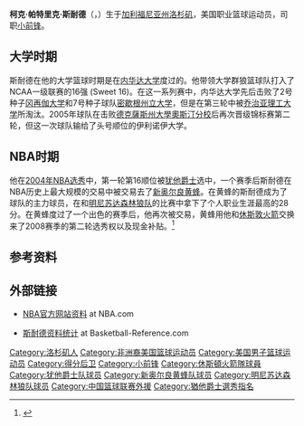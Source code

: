 {{noteTA
|G1=USStates
|1=zh-cn:柯克; zh-tw:寇克; zh-hk:卻;
|2=zh-cn:斯耐德; zh-tw:史奈德; zh-hk:史拉達;
}}
{{infobox NBA Player
| name = 柯克·斯耐德<br />Kirk Snyder
| image = Kirk Snyder 2011-03-26 (3).JPG
| position = [[得分后卫|得分后卫]]/[[小前锋|小前锋]]
| height_ft = 6 | height_in = 6
| weight_lbs = 225
| birth_date = {{birth date and age|1983|6|5}}
| birth_place = {{USA}}[[加利福尼亚州|加利福尼亚州]][[洛杉矶|洛杉矶]]
| nationality = {{USA}}
| college = [[内华达大学|内华达大学]]
| draft_round = 1
| draft_pick = 16
| draft_year = 2004
| draft_team = [[犹他爵士|犹他爵士]]
| team =
| career_start = 2004年
| career_end = 2011年
| former_teams = 
| years1 = {{nbay|2004|full=y}}
| team1 = [[犹他爵士|犹他爵士]]
| years2 = {{nbay|2005|full=y}}
| team2 = [[新奥尔良鹈鹕|新奥尔良/俄克拉荷马城黄蜂]]
| years3 = {{nbay|2006|start}}–{{nbay|2007|end}}
| team3 = [[休斯敦火箭|休斯敦火箭]]
| years4 = {{nbay|2007|end}}
| team4 = [[明尼苏达森林狼|明尼苏达森林狼]]
| years5 = 2008–2009
| team5 = [[浙江稠州金牛篮球俱乐部|浙江万马旋风]]
| awards =
* {{le|西部竞技联盟|Western Athletic Conference|WAC}}年度最佳球员（2004年）
* {{le|西部竞技联盟|Western Athletic Conference|WAC}}最佳阵容第一阵容（2003年、2004年）
| stats_league = NBA
| stat1label = [[得分_(篮球)|得分]]
| stat1value = 1,333（场均6.3分）
| stat2label = [[篮板球|篮板]]
| stat2value = 491（场均2.3个）
| stat3label = [[助攻|助攻]]
| stat3value = 241（场均1.1次）
| bbr = snydeki01
}}
'''柯克·帕特里克·斯耐德'''（{{lang-en|Kirk Patrick Snyder}}，{{bd|1983年|6月5日}}）生于[[加利福尼亚州|加利福尼亚州]][[洛杉矶|洛杉矶]]，美国职业篮球运动员，司职[[小前锋|小前锋]]。

==大学时期==
斯耐德在他的大学篮球时期是在[[内华达大学|内华达大学]]度过的。他带领大学群狼篮球队打入了NCAA一级联赛的16强 (Sweet 16)。在这一系列赛中，内华达大学先后击败了2号种子[[冈再伽大学|冈再伽大学]]和7号种子球队[[密歇根州立大学|密歇根州立大学]]，但是在第三轮中被[[乔治亚理工大学|乔治亚理工大学]]所淘汰。2005年球队在击败[[德克薩斯州大學奧斯汀分校|德克薩斯州大學奧斯汀分校]]后再次晋级锦标赛第二轮，但这一次球队输给了头号顺位的伊利诺伊大学。

==NBA时期==
他在[[2004年NBA选秀|2004年NBA选秀]]中，第一轮第16顺位被[[犹他爵士|犹他爵士]]选中，一个赛季后斯耐德在NBA历史上最大规模的交易中被交易去了[[新奥尔良黄蜂|新奥尔良黄蜂]]。在黄蜂的斯耐德成为了球队的主力球员，在和[[明尼苏达森林狼队|明尼苏达森林狼队]]的比赛中拿下了个人职业生涯最高的28分。在黄蜂度过了一个出色的赛季后，他再次被交易，黄蜂用他和[[休斯敦火箭|休斯敦火箭]]交换来了2008赛季的第二轮选秀权以及现金补贴。<ref>{{Cite web |url=http://www.clutchfans.net/news/1346/kirk_snyder_acquired_from_hornets/ |title=存档副本 |access-date=2007-09-26 |archive-date=2018-11-07 |archive-url=https://web.archive.org/web/20181107103944/http://www.clutchfans.net/news/1346/kirk_snyder_acquired_from_hornets/ |dead-url=no }}</ref>

==参考资料==
{{reflist}}

== 外部链接 ==
* {{en}}[http://www.nba.com/playerfile/kirk_snyder/ NBA官方网站资料] {{Wayback|url=http://www.nba.com/playerfile/kirk_snyder/ |date=20130513170647 }} at NBA.com
* {{en}}[http://www.basketball-reference.com/players/s/snydeki01.html 斯耐德资料统计] {{Wayback|url=http://www.basketball-reference.com/players/s/snydeki01.html |date=20201031033731 }} at Basketball-Reference.com

{{西部运动联盟年度最佳男子篮球运动员}}
{{2004 NBA Draft}}

{{Authority control}}
{{DEFAULTSORT:Snyder, Kirk}}
[[Category:洛杉矶人|Category:洛杉矶人]]
[[Category:非洲裔美国篮球运动员|Category:非洲裔美国篮球运动员]]
[[Category:美国男子篮球运动员|Category:美国男子篮球运动员]]
[[Category:得分后卫|Category:得分后卫]]
[[Category:小前锋|Category:小前锋]]
[[Category:休斯頓火箭隊球員|Category:休斯頓火箭隊球員]]
[[Category:犹他爵士队球员|Category:犹他爵士队球员]]
[[Category:新奥尔良黄蜂队球员|Category:新奥尔良黄蜂队球员]]
[[Category:明尼苏达森林狼队球员|Category:明尼苏达森林狼队球员]]
[[Category:中国篮球联赛外援|Category:中国篮球联赛外援]]
[[Category:猶他爵士選秀指名|Category:猶他爵士選秀指名]]